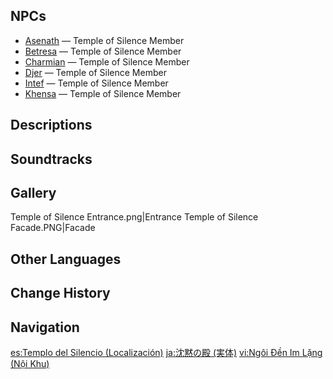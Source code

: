 {{Stub|Gallery, interactables and a final doublecheck}}
{{About|the instance|the faction|Temple of Silence}}
{{Location Infobox
|title        = Temple of Silence
|image        = <gallery>
Temple of Silence.png|In-Game
Point of Interest Temple of Silence Map Location.png|Map
</gallery>
|type         = Point of Interest
|type2        = Instance
|icon         = Icon Temple of Silence.png
|region       = Sumeru
|subregion    = Great Red Sand
|area         = Land of Lower Setekh
}}
{{Location Intro|Temple of Silence|description={{If Self|Temple of Silence (Instance)|It|Temple of Silence}} is unlocked during the {{Quest|Footprints Sunken Beneath the Sands}}.<p>It is the base of an [[Temple of Silence|organization]] of the same name.<p/>}}

<!--
==Features==
===Local Specialties===

==Interactables==
-->
==NPCs==
* [[Asenath]] &mdash; Temple of Silence Member
* [[Betresa]] &mdash; Temple of Silence Member
* [[Charmian]] &mdash; Temple of Silence Member
* [[Djer]] &mdash; Temple of Silence Member
* [[Intef]] &mdash; Temple of Silence Member
* [[Khensa]] &mdash; Temple of Silence Member

==Descriptions==
{{Description|History is consigned to silence, and the dead are tragically forgotten.<br>[[Temple of Silence|They]] keep silent vigil over all that is ancient.|[[Map]] description}}

==Soundtracks==
{{Soundtracks by Category Table|type=location}}

==Gallery==
<gallery>
Temple of Silence Entrance.png|Entrance
Temple of Silence Facade.PNG|Facade
</gallery>

<!--
==Trivia==

===Etymology===
-->
==Other Languages==
{{Other Languages
|en      = Temple of Silence
|zhs     = 缄默之殿
|zhs_rm  = Jiānmò zhī Diàn
|zht     = 緘默之殿
|zht_rm  = Jiānmò zhī Diàn
|zh_tl   = Temple of Silence
|ja      = 沈黙の殿
|ja_rm   = Chinmoku no Den
|ja_tl   = Temple of Silence
|ko      = 침묵의 신전
|ko_rm   = Chimmuk-ui Sinjeon
|ko_tl   = Temple of Silence
|es      = Templo del Silencio
|es_tl   = Temple of Silence
|fr      = Temple du silence
|fr_tl   = Temple of Silence
|ru      = Храм Молчания
|ru_tl   = Temple of Silence
|th      = วิหารแห่งความเงียบงัน
|th_rm   = Vi'han haeng k'wam ngeab-ngub
|th_tl   = Sanctuary of Silence
|vi      = Ngôi Đền Im Lặng
|vi_tl   = 
|de      = Tempel des Schweigens
|de_tl   = Temple of Silence
|id      = Temple of Silence
|pt      = Templo do Silêncio
|pt_tl   = Temple of Silence
|tr      = Sessizlik Tapınağı
|tr_tl   = 
|it      = Tempio del silenzio
|it_tl   = Temple of Silence
}}

==Change History==
{{Change History|4.6}}

<!--
==References==
{{Reflist}}
-->
==Navigation==
{{PoI Navbox|Sumeru}}

[[es:Templo del Silencio (Localización)]]
[[ja:沈黙の殿 (実体)]]
[[vi:Ngôi Đền Im Lặng (Nội Khu)]]